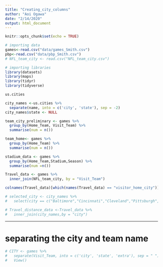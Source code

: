 ```yaml
---
title: "Creating_city_columns"
author: "Aoi Ogawa"
date: "2/14/2020"
output: html_document
---
```


```r
knitr::opts_chunk$set(echo = TRUE)
```

```r
# importing data
games<-read.csv("data/games_Smith.csv")
pbp<-read.csv("data/pbp_Smith.csv")
# NFL_team_city <- read.csv("NFL_team_city.csv")
```


```r
# importing libraries
library(datasets)
library(maps)
library(tidyr)
library(tidyverse)
```

```r
us.cities
```

```r
city_names <-us.cities %>% 
  separate(name, into = c('city', 'state'), sep = -2)
city_names$state <- NULL
```



```r
team_city_preliminary <- games %>%
  group_by(Home_Team, Visit_Team) %>%
  summarise(num = n())

team_home<- games %>%
  group_by(Home_Team) %>%
  summarise(num = n())

stadium_data <- games %>%
  group_by(Home_Team,Stadium,Season) %>%
  summarise(num =n())
```


```r
Travel_data <- games %>%
  inner_join(NFL_team_city, by = "Visit_Team")

colnames(Travel_data)[which(names(Travel_data) == "visitor_home_city")] <- "city"

# selected_city <- city_names %>%
#   select(city == c("Baltimore","Cincinnati","Cleveland","Pittsburgh","Houston","Indianapolis","Jacksonville","Nashville","Denver","Kansas City","Paradise","Inglewood","Philadelphia","Chicago","Detroit", "Green Bay","Minneapolis", ))

# Travel_distance_data <-Travel_data %>%
#   inner_join(city_names,by = "city")
```






--------------------------------------------------
# separating the city and team name

```r
# CITY <- games %>% 
#   separate(Visit_Team, into = c('city', 'state', 'extra'), sep = " ") %>% 
#   View()
```



